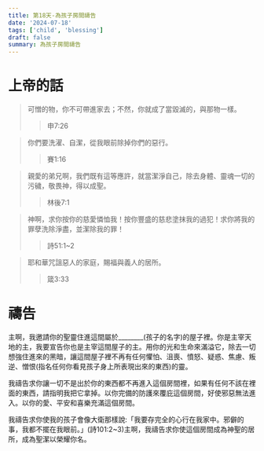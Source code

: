 ```yaml
---
title: 第18天-為孩子房間禱告
date: '2024-07-18'
tags: ['child', 'blessing']
draft: false
summary: 為孩子房間禱告
---
```


# 上帝的話

> 可憎的物，你不可帶進家去；不然，你就成了當毀滅的，與那物一樣。
>> 申7:26

> 你們要洗濯、自潔，從我眼前除掉你們的惡行。
>> 賽1:16

> 親愛的弟兄啊，我們既有這等應許，就當潔淨自己，除去身體、靈魂一切的污穢，敬畏神，得以成聖。
>> 林後7:1

> 神啊，求你按你的慈愛憐恤我！按你豐盛的慈悲塗抹我的過犯！求你將我的罪孽洗除淨盡，並潔除我的罪！
>> 詩51:1~2

> 耶和華咒詛惡人的家庭，賜福與義人的居所。
>> 箴3:33

# 禱告

主啊，我邀請你的聖靈住進這間屬於________(孩子的名字)的屋子裡。你是主宰天地的主，我要宣告你也是主宰這間屋子的主。用你的光和生命來滿溢它，除去一切想強住進來的黑暗，讓這間屋子裡不再有任何懼怕、沮喪、憤怒、疑惑、焦慮、叛逆、憎恨(指名任何你看見孩子身上所表現出來的東西)的靈。

我禱告求你讓一切不是出於你的東西都不再進入這個房間裡，如果有任何不該在裡面的東西，請指明我把它拿掉。以你完備的防護來覆庇這個房間，好使邪惡無法進入。以你的愛、平安和喜樂充滿這個房間。

我禱告求你使我的孩子會像大衛那樣說:「我要存完全的心行在我家中。邪僻的事，我都不擺在我眼前。」(詩101:2~3)主啊，我禱告求你使這個房間成為神聖的居所，成為聖潔以榮耀你名。
